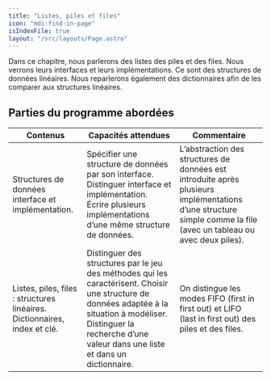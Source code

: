 ```yaml
---
title: "Listes, piles et files"
icon: "mdi:find-in-page"
isIndexFile: true
layout: "/src/layouts/Page.astro"
---
```


Dans ce chapitre, nous parlerons des listes des piles et des files. 
Nous verrons leurs interfaces et leurs implémentations. 
Ce sont des structures de données linéaires. 
Nous reparlerons également des dictionnaires afin de les comparer aux structures linéaires. 

## Parties du programme abordées 

Contenus | Capacités attendues | Commentaire
---|---|---
Structures de données interface et implémentation. | Spécifier une structure de données par son interface. Distinguer interface et implémentation. Écrire plusieurs implémentations d’une même structure de données. | L’abstraction des structures de données est introduite après plusieurs implémentations d’une structure simple comme la file (avec un tableau ou avec deux piles).
Listes, piles, files : structures linéaires. Dictionnaires, index et clé. | Distinguer des structures par le jeu des méthodes qui les caractérisent. Choisir une structure de données adaptée à la situation à modéliser. Distinguer la recherche d’une valeur dans une liste et dans un dictionnaire. | On distingue les modes FIFO (first in first out) et LIFO (last in first out) des piles et des files. 
